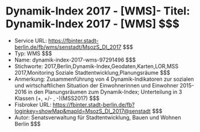 # Dynamik-Index 2017 - [WMS]- Titel: Dynamik-Index 2017 - [WMS] $$$
- Service URL: https://fbinter.stadt-berlin.de/fb/wms/senstadt/MsozS_DI_2017 $$$
- Typ: WMS $$$
- Name: dynamik-index-2017-wms-97291496 $$$
- Stichworte: 2017,Berlin,Dynamik-Index,Geodaten,Karten,LOR,MSS 2017,Monitoring Soziale Stadtentwicklung,Planungsräume $$$
- Anmerkung: Zusammenführung von 4 Dynamik-Indikatoren zur sozialen und wirtschaftlichen Situation der Einwohnerinnen und Einwohner 2015-2016 in den Planungsräumen zum Dynamik-Index; Unterteilung in 3 Klassen (+, +/- , -)(MSS2017) $$$
- Fisbroker URL: https://fbinter.stadt-berlin.de/fb?loginkey=showMap&mapId=MsozS_DI_2017@senstadt $$$
- Autor: Senatsverwaltung für Stadtentwicklung, Bauen und Wohnen Berlin $$$
